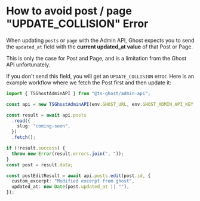 # How to avoid post / page "UPDATE_COLLISION" Error

When updating `posts` or `page` with the Admin API, Ghost expects you to send the `updated_at` field with the **current updated_at value** of that Post or Page.

<Callout type="warning">
  This is only the case for Post and Page, and is a limitation from the Ghost API unfortunately.
</Callout>

If you don't send this field, you will get an `UPDATE_COLLISION` error. Here is an example workflow where we fetch the Post first and then update it:

```ts title
import { TSGhostAdminAPI } from "@ts-ghost/admin-api";

const api = new TSGhostAdminAPI(env.GHOST_URL, env.GHOST_ADMIN_API_KEY, "v5.0");

const result = await api.posts
  .read({
    slug: "coming-soon",
  })
  .fetch();

if (!result.success) {
  throw new Error(result.errors.join(", "));
}
const post = result.data;

const postEditResult = await api.posts.edit(post.id, {
  custom_excerpt: "Modified excerpt from ghost",
  updated_at: new Date(post.updated_at || ""),
});
```
